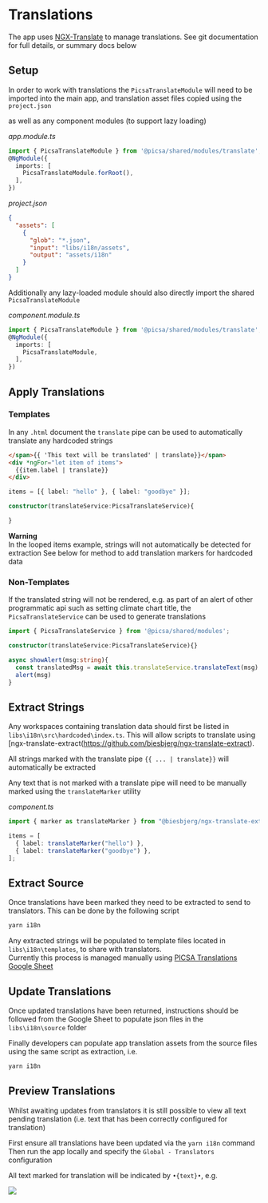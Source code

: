 # Translations

The app uses [NGX-Translate](https://github.com/ngx-translate/core) to manage translations. See git documentation for full details, or summary docs below

## Setup

In order to work with translations the `PicsaTranslateModule` will need to be imported into the main app, and translation asset files copied using the `project.json`

as well as any component modules (to support lazy loading)

_app.module.ts_

```ts
import { PicsaTranslateModule } from '@picsa/shared/modules/translate';
@NgModule({
  imports: [
    PicsaTranslateModule.forRoot(),
  ],
})
```

_project.json_

```json
{
  "assets": [
    {
      "glob": "*.json",
      "input": "libs/i18n/assets",
      "output": "assets/i18n"
    }
  ]
}
```

Additionally any lazy-loaded module should also directly import the shared `PicsaTranslateModule`

_component.module.ts_

```ts
import { PicsaTranslateModule } from '@picsa/shared/modules/translate';
@NgModule({
  imports: [
    PicsaTranslateModule,
  ],
})
```

## Apply Translations

### Templates

In any `.html` document the `translate` pipe can be used to automatically translate any hardcoded strings

```html
</span>{{ 'This text will be translated' | translate}}</span>
<div *ngFor="let item of items">
  {{item.label | translate}}
</div>
```

```ts
items = [{ label: "hello" }, { label: "goodbye" }];

constructor(translateService:PicsaTranslateService){

}
```

**Warning**  
In the looped items example, strings will not automatically be detected for extraction
See below for method to add translation markers for hardcoded data

### Non-Templates

If the translated string will not be rendered, e.g. as part of an alert of other programmatic api such as setting climate chart title,
the `PicsaTranslateService` can be used to generate translations

```ts
import { PicsaTranslateService } from '@picsa/shared/modules';

constructor(translateService:PicsaTranslateService){}

async showAlert(msg:string){
  const translatedMsg = await this.translateService.translateText(msg)
  alert(msg)
}
```

## Extract Strings

Any workspaces containing translation data should first be listed in `libs\i18n\src\hardcoded\index.ts`.
This will allow scripts to translate using [ngx-translate-extract(https://github.com/biesbjerg/ngx-translate-extract).

All strings marked with the translate pipe `{{ ... | translate}}` will automatically be extracted

Any text that is not marked with a translate pipe will need to be manually marked using the `translateMarker` utility

_component.ts_

```ts
import { marker as translateMarker } from "@biesbjerg/ngx-translate-extract-marker";

items = [
  { label: translateMarker("hello") },
  { label: translateMarker("goodbye") },
];
```

## Extract Source

Once translations have been marked they need to be extracted to send to translators. This can be done by the following script

```sh
yarn i18n
```

Any extracted strings will be populated to template files located in `libs\i18n\templates`, to share with translators.  
Currently this process is managed manually using [PICSA Translations Google Sheet](https://docs.google.com/spreadsheets/d/1iIchgMdXmmkSCVGUzNLyCK9hx9fH6kVSssATmbLHzdg/edit?usp=sharing)

## Update Translations

Once updated translations have been returned, instructions should be followed from the Google Sheet to populate json files in the `libs\i18n\source` folder

Finally developers can populate app translation assets from the source files using the same script as extraction, i.e.

```sh
yarn i18n
```

## Preview Translations

Whilst awaiting updates from translators it is still possible to view all text pending translation
(i.e. text that has been correctly configured for translation)

First ensure all translations have been updated via the `yarn i18n` command  
Then run the app locally and specify the `Global - Translators` configuration

All text marked for translation will be indicated by `•{text}•`, e.g.

![](./translations-preview.png)

